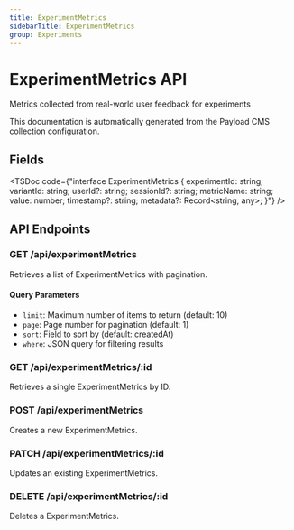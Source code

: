 ```yaml
---
title: ExperimentMetrics
sidebarTitle: ExperimentMetrics
group: Experiments
---
```



# ExperimentMetrics API

Metrics collected from real-world user feedback for experiments

<Callout type="info">
  This documentation is automatically generated from the Payload CMS collection configuration.
</Callout>


## Fields

<TSDoc code={"interface ExperimentMetrics {
  experimentId: string;
  variantId: string;
  userId?: string;
  sessionId?: string;
  metricName: string;
  value: number;
  timestamp?: string;
  metadata?: Record<string, any>;
}"} />




## API Endpoints

### GET /api/experimentMetrics
Retrieves a list of ExperimentMetrics with pagination.

#### Query Parameters
- `limit`: Maximum number of items to return (default: 10)
- `page`: Page number for pagination (default: 1)
- `sort`: Field to sort by (default: createdAt)
- `where`: JSON query for filtering results

### GET /api/experimentMetrics/:id
Retrieves a single ExperimentMetrics by ID.

### POST /api/experimentMetrics
Creates a new ExperimentMetrics.

### PATCH /api/experimentMetrics/:id
Updates an existing ExperimentMetrics.

### DELETE /api/experimentMetrics/:id
Deletes a ExperimentMetrics.

